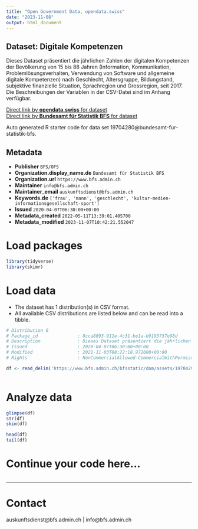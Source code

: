 ```yaml
---
title: "Open Government Data, opendata.swiss"
date: "2023-11-08"
output: html_document
---
```


## Dataset: Digitale Kompetenzen

Dieses Dataset präsentiert die jährlichen Zahlen der digitalen Kompetenzen der Bevölkerung von 15 bis 88 Jahren (Information, Kommunikation, Problemlösungsverhalten, Verwendung von Software und allgemeine digitale Kompetenzen) nach Geschlecht, Altersgruppe, Bildungstand, subjektive finanzielle Situation, Sprachregion und Grossregion, seit 2017. Die Beschreibungen der Variablen in der CSV-Datei sind im Anhang verfügbar.

[Direct link by **opendata.swiss** for dataset](https://opendata.swiss/de/dataset/digitale-kompetenzen)<br>
[Direct link by **Bundesamt für Statistik BFS** for dataset](https://www.bfs.admin.ch/asset/de/ts-x-ind-30114)

Auto generated R starter code for data set 19704280@bundesamt-fur-statistik-bfs.

## Metadata

- **Publisher** `BFS/OFS`
- **Organization.display_name.de** `Bundesamt für Statistik BFS`
- **Organization.url** `https://www.bfs.admin.ch`
- **Maintainer** `info@bfs.admin.ch`
- **Maintainer_email** `auskunftsdienst@bfs.admin.ch`
- **Keywords.de** `['frau', 'mann', 'geschlecht', 'kultur-medien-informationsgesellschaft-sport']`
- **Issued** `2020-04-07T06:30:00+00:00`
- **Metadata_created** `2022-05-11T13:39:01.405700`
- **Metadata_modified** `2023-11-07T10:42:21.552047`


# Load packages

```r

library(tidyverse)
library(skimr)

```

# Load data

-   The dataset has 1 distribution(s) in CSV format.
-   All available CSV distributions are listed below and can be read into a tibble.

```r

# Distribution 0
# Package_id               : 8cca8693-911e-4c31-be1a-b9193737e98d
# Description              : Dieses Dataset präsentiert die jährlichen Zahlen der digitalen Kompetenzen der Bevölkerung von 15 bis 88 Jahren (Information, Kommunikation, Problemlösungsverhalten, Verwendung von Software und allgemeine digitale Kompetenzen) nach Geschlecht, Altersgruppe, Bildungstand, subjektive finanzielle Situation, Sprachregion und Grossregion, seit 2017. Die Beschreibungen der Variablen in der CSV-Datei sind im Anhang verfügbar.
# Issued                   : 2020-04-07T06:30:00+00:00
# Modified                 : 2021-11-03T08:22:18.972000+00:00
# Rights                   : NonCommercialAllowed-CommercialWithPermission-ReferenceRequired

df <- read_delim('https://www.bfs.admin.ch/bfsstatic/dam/assets/19704292/master')



```

# Analyze data

```r

glimpse(df)
str(df)
skim(df)

head(df)
tail(df)

```

# Continue your code here...

```r

```

------------------------------------------------------------------------

# Contact

auskunftsdienst@bfs.admin.ch | info@bfs.admin.ch
